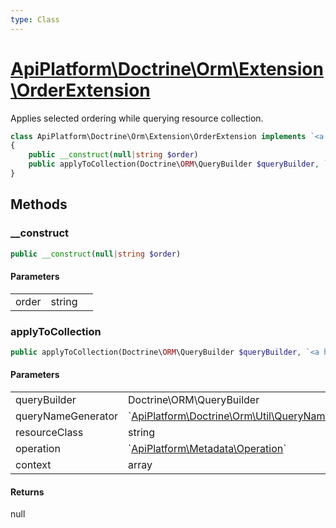 ```yaml
---
type: Class
---
```


# [ApiPlatform\Doctrine\Orm\Extension\OrderExtension](/docs/v3.2/reference/Doctrine/Orm/Extension/OrderExtension)

Applies selected ordering while querying resource collection.


```php
class ApiPlatform\Doctrine\Orm\Extension\OrderExtension implements `<a href="/docs/v3.2/reference/Doctrine/Orm/Extension/QueryCollectionExtensionInterface">ApiPlatform\Doctrine\Orm\Extension\QueryCollectionExtensionInterface</a>`
{
    public __construct(null|string $order)
    public applyToCollection(Doctrine\ORM\QueryBuilder $queryBuilder, `<a href="/docs/v3.2/reference/Doctrine/Orm/Util/QueryNameGeneratorInterface">ApiPlatform\Doctrine\Orm\Util\QueryNameGeneratorInterface</a>` $queryNameGenerator, null|string $resourceClass, null|`<a href="/docs/v3.2/reference/Metadata/Operation">ApiPlatform\Metadata\Operation</a>` $operation, array $context): null
}
```
## Methods

### __construct



```php
public __construct(null|string $order)
```

#### Parameters

<table><tbody>
<tr><td>order</td><td>string</td><td></td></tr>
</tbody>
</table>

### applyToCollection



```php
public applyToCollection(Doctrine\ORM\QueryBuilder $queryBuilder, `<a href="/docs/v3.2/reference/Doctrine/Orm/Util/QueryNameGeneratorInterface">ApiPlatform\Doctrine\Orm\Util\QueryNameGeneratorInterface</a>` $queryNameGenerator, null|string $resourceClass, null|`<a href="/docs/v3.2/reference/Metadata/Operation">ApiPlatform\Metadata\Operation</a>` $operation, array $context): null
```

#### Parameters

<table><tbody>
<tr><td>queryBuilder</td><td>Doctrine\ORM\QueryBuilder</td><td></td></tr><tr><td>queryNameGenerator</td><td>`<a href="/docs/v3.2/reference/Doctrine/Orm/Util/QueryNameGeneratorInterface">ApiPlatform\Doctrine\Orm\Util\QueryNameGeneratorInterface</a>`</td><td></td></tr><tr><td>resourceClass</td><td>string</td><td></td></tr><tr><td>operation</td><td>`<a href="/docs/v3.2/reference/Metadata/Operation">ApiPlatform\Metadata\Operation</a>`</td><td></td></tr><tr><td>context</td><td>array</td><td></td></tr>
</tbody>
</table>

#### Returns

null
